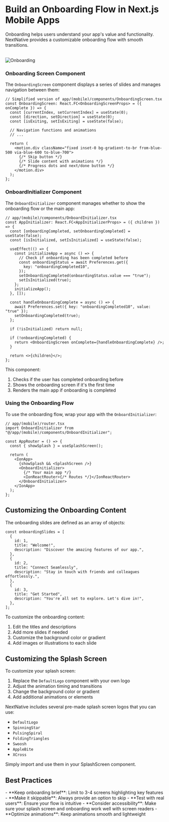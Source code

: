 # Build an Onboarding Flow in Next.js Mobile Apps

Onboarding helps users understand your app's value and functionality. NextNative provides a customizable onboarding flow with smooth transitions.

<br />

<Image src="/onboarding.gif" alt="Onboarding" width={300} height={300} />

### Onboarding Screen Component

The `OnboardingScreen` component displays a series of slides and manages navigation between them:

```tsx
// Simplified version of app/(mobile)/components/OnboardingScreen.tsx
const OnboardingScreen: React.FC<OnboardingScreenProps> = ({ onComplete }) => {
  const [currentIndex, setCurrentIndex] = useState(0);
  const [direction, setDirection] = useState(0);
  const [isExiting, setIsExiting] = useState(false);

  // Navigation functions and animations
  // ...

  return (
    <motion.div className="fixed inset-0 bg-gradient-to-br from-blue-500 via-blue-600 to-blue-700">
      {/* Skip button */}
      {/* Slide content with animations */}
      {/* Progress dots and next/done button */}
    </motion.div>
  );
};
```

### OnboardInitializer Component

The `OnboardInitializer` component manages whether to show the onboarding flow or the main app:

```tsx
// app/(mobile)/components/OnboardInitializer.tsx
const AppInitializer: React.FC<AppInitializerProps> = ({ children }) => {
  const [onboardingCompleted, setOnboardingCompleted] = useState(false);
  const [isInitialized, setIsInitialized] = useState(false);

  useEffect(() => {
    const initializeApp = async () => {
      // Check if onboarding has been completed before
      const onboardingStatus = await Preferences.get({
        key: "onboardingCompleted10",
      });
      setOnboardingCompleted(onboardingStatus.value === "true");
      setIsInitialized(true);
    };
    initializeApp();
  }, []);

  const handleOnboardingComplete = async () => {
    await Preferences.set({ key: "onboardingCompleted10", value: "true" });
    setOnboardingCompleted(true);
  };

  if (!isInitialized) return null;

  if (!onboardingCompleted) {
    return <OnboardingScreen onComplete={handleOnboardingComplete} />;
  }

  return <>{children}</>;
};
```

This component:

1. Checks if the user has completed onboarding before
2. Shows the onboarding screen if it's the first time
3. Renders the main app if onboarding is completed

### Using the Onboarding Flow

To use the onboarding flow, wrap your app with the `OnboardInitializer`:

```tsx
// app/(mobile)/router.tsx
import OnboardInitializer from "@/app/(mobile)/components/OnboardInitializer";

const AppRouter = () => {
  const { showSplash } = useSplashScreen();

  return (
    <IonApp>
      {showSplash && <SplashScreen />}
      <OnboardInitializer>
        {/* Your main app */}
        <IonReactRouter>{/* Routes */}</IonReactRouter>
      </OnboardInitializer>
    </IonApp>
  );
};
```

## Customizing the Onboarding Content

The onboarding slides are defined as an array of objects:

```tsx
const onboardingSlides = [
  {
    id: 1,
    title: "Welcome!",
    description: "Discover the amazing features of our app.",
  },
  {
    id: 2,
    title: "Connect Seamlessly",
    description: "Stay in touch with friends and colleagues effortlessly.",
  },
  {
    id: 3,
    title: "Get Started",
    description: "You're all set to explore. Let's dive in!",
  },
];
```

To customize the onboarding content:

1. Edit the titles and descriptions
2. Add more slides if needed
3. Customize the background color or gradient
4. Add images or illustrations to each slide

## Customizing the Splash Screen

To customize your splash screen:

1. Replace the `DefaultLogo` component with your own logo
2. Adjust the animation timing and transitions
3. Change the background color or gradient
4. Add additional animations or elements

NextNative includes several pre-made splash screen logos that you can use:

- `DefaultLogo`
- `SpinningStar`
- `PulsingSpiral`
- `FoldingTriangles`
- `Swoosh`
- `AppleBite`
- `XCross`

Simply import and use them in your SplashScreen component.

## Best Practices

<Callout type="info">
  - **Keep onboarding brief**: Limit to 3-4 screens highlighting key features
- **Make it skippable**: Always provide an option to skip
- **Test with real users**: Ensure your flow is intuitive
- **Consider accessibility**: Make sure your splash screen and onboarding work well with screen readers
- **Optimize animations**: Keep animations smooth and lightweight

</Callout>
